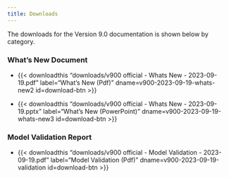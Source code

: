 ```yaml
---
title: Downloads
---
```


The downloads for the Version 9.0 documentation is shown below by category.

### What's New Document

 - {{< downloadthis "downloads/v900 official - Whats New - 2023-09-19.pdf"
label="What's New (Pdf)" dname=v900-2023-09-19-whats-new2 id=download-btn >}}

 - {{< downloadthis "downloads/v900 official - Whats New - 2023-09-19.pptx"
label="What's New (PowerPoint)" dname=v900-2023-09-19-whats-new3 id=download-btn >}}


### Model Validation Report

 - {{< downloadthis "downloads/v900 official - Model Validation - 2023-09-19.pdf"
label="Model Validation (Pdf)" dname=v900-2023-09-19-validation id=download-btn >}}